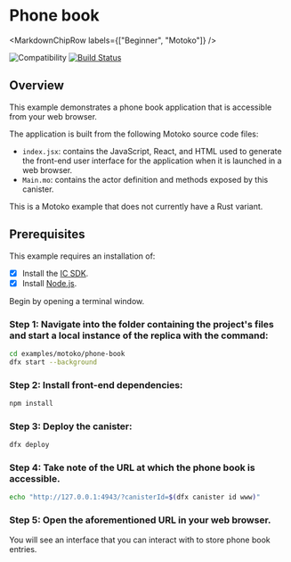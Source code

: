 
# Phone book

<MarkdownChipRow labels={["Beginner", "Motoko"]} />

![Compatibility](https://img.shields.io/badge/compatibility-0.6.25-blue)
[![Build Status](https://github.com/dfinity/examples/workflows/motoko-phone-book-example/badge.svg)](https://github.com/dfinity/examples/actions?query=workflow%3Amotoko-phone-book-example)

## Overview

This example demonstrates a phone book application that is accessible from your web browser.

The application is built from the following Motoko source code files:

- `index.jsx`: contains the JavaScript, React, and HTML used to generate the front-end user interface for the application when it is launched in a web browser.
- `Main.mo`: contains the actor definition and methods exposed by this canister.

This is a Motoko example that does not currently have a Rust variant. 

## Prerequisites
This example requires an installation of:

- [x] Install the [IC SDK](https://internetcomputer.org/docs/current/developer-docs/setup/install/index.mdx).
- [x] Install [Node.js](https://nodejs.org/en/download/).

Begin by opening a terminal window.

### Step 1: Navigate into the folder containing the project's files and start a local instance of the replica with the command:

```bash
cd examples/motoko/phone-book
dfx start --background
```

### Step 2: Install front-end dependencies:

```bash
npm install
```

### Step 3: Deploy the canister:

```bash
dfx deploy
```

### Step 4: Take note of the URL at which the phone book is accessible.

```bash
echo "http://127.0.0.1:4943/?canisterId=$(dfx canister id www)"
```

### Step 5: Open the aforementioned URL in your web browser.

You will see an interface that you can interact with to store phone book entries.
